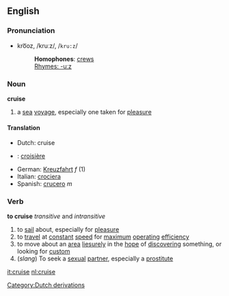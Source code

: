 ==English==
===Pronunciation===
*kro͞oz, /kruːz/, /<tt>kru:z</tt>/
*:'''Homophones''': [[crew]]s
*:[[Rhymes:English:-uːz|Rhymes: -uːz]]

===Noun===
{{wikipediapar|cruising}}
'''cruise'''

# a [[sea]] [[voyage]], especially one taken for [[pleasure]]

====Translation====
*Dutch: cruise
*{{fr}}: [[croisière]]
*German: [[Kreuzfahrt]] ''f'' (1)
*Italian: [[crociera]]
*Spanish: [[crucero]] ''m''

===Verb===
'''to cruise'''  ''transitive'' and ''intransitive''
# to [[sail]] about, especially for [[pleasure]]
# to [[travel]] at [[constant]] [[speed]] for [[maximum]] [[operating]] [[efficiency]]
# to move about an [[area]] [[liesurely]] in the [[hope]] of [[discovering]] something, or looking for [[custom]]
# (''slang'') To seek a [[sexual]] [[partner]], especially a [[prostitute]]


[[it:cruise]]
[[nl:cruise]]
[[Category:Dutch derivations]]